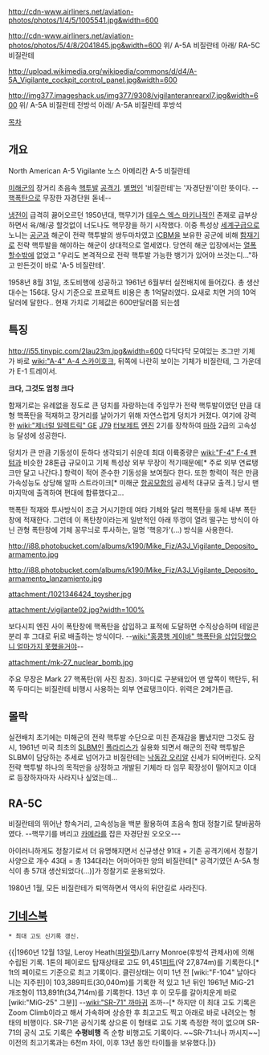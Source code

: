 http://cdn-www.airliners.net/aviation-photos/photos/1/4/5/1005541.jpg&width=600

http://cdn-www.airliners.net/aviation-photos/photos/5/4/8/2041845.jpg&width=600
위/ A-5A 비질란테
아래/ RA-5C 비질란테

http://upload.wikimedia.org/wikipedia/commons/d/d4/A-5A_Vigilante_cockpit_control_panel.jpg&width=600

http://img377.imageshack.us/img377/9308/vigilanteranrearxl7.jpg&width=600
위/ A-5A 비질란테 전방석
아래/ A-5A 비질란테 후방석

[[목차]]
== 개요 ==
North American A-5 Vigilante
노스 아메리칸 A-5 비질란테

[[미해군]]의 장거리 초음속 [[핵]]투발 [[공격기]]. [[별명]]인 '비질란테'는 '자경단원'이란 뜻이다. --[[핵폭탄]]으로 무장한 자경단원 돋네--

[[냉전]]이 급격히 끓어오르던 1950년대, 핵무기가 [[데우스 엑스 마키나]]적인 존재로 급부상하면서 육/해/공 할것없이 너도나도 핵무장을 하기 시작했다. 이중 특성상 [[세계구]]급으로 노니는 [[공군]]과 해군이 전략 핵투발의 쌍두마차였고 [[ICBM]]을 보유한 공군에 비해 [[함재기]]로 전략 핵투발을 해야하는 해군이 상대적으로 열세였다. 당연히 해군 입장에서는 [[열폭]]할수밖에 없었고 "우리도 본격적으로 전략 핵투발 가능한 뱅기가 있어야 쓰것는디..."하고 만든것이 바로 'A-5 비질란테'.

1958년 8월 31일, 초도비행에 성공하고 1961년 6월부터 실전배치에 들어갔다. 총 생산대수는 156대. 당시 기준으로 프로젝트 비용은 총 1억달러였다. 요새로 치면 거의 10억달러에 달한다.. 현재 가치로 기체값은 600만달러쯤 되는셈
== 특징 ==
http://i55.tinypic.com/2lau23m.jpg&width=600
다닥다닥 모여있는 조그만 기체가 바로 [[wiki:"A-4" A-4 스카이호크]], 뒤쪽에 나란히 보이는 기체가 비질란테, 그 가운데가 E-1 트레이서.

'''크다, 그것도 엄청 크다'''

함재기로는 유례없을 정도로 큰 덩치를 자랑하는데 주임무가 전략 핵투발이였던 만큼 대형 핵폭탄을 적재하고 장거리를 날아가기 위해 자연스럽게 덩치가 커졌다. 여기에 강력한 [[wiki:"제너럴 일렉트릭" GE]] [[J79]] [[터보제트]] [[엔진]] 2기를 장착하여 [[마하]] 2급의 고속성능 달성에 성공한다.

덩치가 큰 만큼 기동성이 둔하다 생각되기 쉬운데 최대 이륙중량은 [[wiki:"F-4" F-4 팬텀]]과 비슷한 28톤급 규모이고 기체 특성상 외부 무장이 적기때문에[* 주로 외부 연료탱크만 달고 나간다.] 항력이 적어 준수한 기동성을 보여줬다 한다. 또한 항력이 적은 만큼 가속성능도 상당해 알파 스트라이크[* 미해군 [[항공모함]]의 공세적 대규모 출격.] 당시 맨 마지막에 출격하여 편대에 합류했다고...

핵폭탄 적재와 투사방식이 조금 거시기한데 여타 기체와 달리 핵폭탄을 동체 내부 폭탄창에 적재한다. 그런데 이 폭탄창이라는게 일반적인 아래 뚜껑이 열려 떨구는 방식이 아닌 관형 폭탄창에 기체 꽁무늬로 투사하는, 일명 '핵응가'(...) 방식을 사용한다.

http://i88.photobucket.com/albums/k190/Mike_Fiz/A3J_Vigilante_Deposito_armamento.jpg

http://i88.photobucket.com/albums/k190/Mike_Fiz/A3J_Vigilante_Deposito_armamento_lanzamiento.jpg

attachment:/1021346424_toysher.jpg

attachment:/vigilante02.jpg?width=100%

보다시피 엔진 사이 폭탄창에 핵폭탄을 삽입하고 표적에 도달하면 수직상승하며 테일콘 분리 후 그대로 뒤로 배출하는 방식이다. --[[wiki:"홍콩행 게이바" 핵폭탄을 삽입당했으니 얼마가지 못했을거야]]--

attachment:/mk-27_nuclear_bomb.jpg

주요 무장은 Mark 27 핵폭탄(위 사진 참조). 3마디로 구분돼있어 맨 앞쪽이 핵탄두, 뒤쪽 두마디는 비질란테 비행시 사용하는 외부 연료탱크이다. 위력은 2메가톤급.

== 몰락 ==
실전배치 초기에는 미해군의 전략 핵투발 수단으로 미친 존재감을 뽐냈지만 그것도 잠시, 1961년 미국 최초의 [[SLBM]]인 [[폴라리스]]가 실용화 되면서 해군의 전략 핵투발은 SLBM이 담당하는 추세로 넘어가고 비질란테는 [[낙동강 오리알]] 신세가 되어버린다. 오직 전략 핵투발 하나의 목적만을 상정하고 개발된 기체라 타 임무 확장성이 떨어지고 이대로 등장하자마자 사라지나 싶었는데...

== RA-5C ==
비질란테의 뛰어난 항속거리, 고속성능을 백분 활용하여 초음속 함대 정찰기로 탈바꿈하였다. --핵무기를 버리고 [[카메라]]를 잡은 자경단원 오오오---

아이러니하게도 정찰기로서 더 유명해지면서 신규생산 91대 + 기존 공격기에서 정찰기 사양으로 개수 43대 = 총 134대라는 어마어마한 양의 비질란테[* 공격기였던 A-5A 형식이 총 57대 생산되었다(...)]가 정찰기로 운용되었다.

1980년 1월, 모든 비질란테가 퇴역하면서 역사의 뒤안길로 사라진다.

== [[기네스북]] ==
 * 최대 고도 신기록 갱신.
{{|1960년 12월 13일, Leroy Heath([[파일럿]])/Larry Monroe(후방석 관제사)에 의해 수립된 기록. 1톤의 페이로드 탑재상태로 고도 91,451[[피트]](약 27,874m)를 기록한다.[* 1t의 페이로드 기준으로 최고 기록이다. 클린상태는 이미 1년 전 [wiki:"F-104" 날아다니는 지주핀]이 103,389피트(30,040m)를 기록한 적 있고 1년 뒤인 1961년 MiG-21 개조형이 113,891ft(34,714m)를 기록한다. 13년 후 이 모두를 갈아치운게 바로 [wiki:"MiG-25" 그분]] --[[wiki:"SR-71" 까마귀]] 조까--[* 하지만 이 최대 고도 기록은 Zoom Climb이라고 해서 가속하며 상승한 후 최고고도 찍고 아래로 바로 내려오는 형태의 비행이다. SR-71은 공식기록 상으론 이 형태로 고도 기록 측정한 적이 없으며 SR-71의 공식 고도 기록은 '''수평비행''' 즉 순항 비행고도 기록이다. ~~SR-71:너나 까시지~~] 이전의 최고기록과는 6천m 차이, 이후 13년 동안 타이틀을 보유했다.|}}
